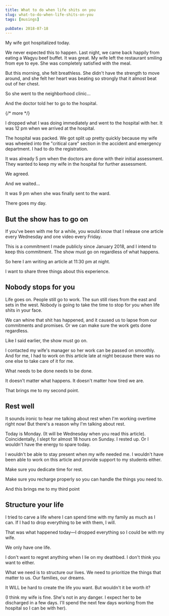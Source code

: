 ```yaml
---
title: What to do when life shits on you
slug: what-to-do-when-life-shits-on-you
tags: [musings]

pubDate: 2018-07-18
---
```


My wife got hospitalized today.

We never expected this to happen. Last night, we came back happily from eating a Wagyu beef buffet. It was great. My wife left the restaurant smiling from eye to eye. She was completely satisfied with the meal.

But this morning, she felt breathless. She didn't have the strength to move around, and she felt her heart was beating so strongly that it almost beat out of her chest.

So she went to the neighborhood clinic...

And the doctor told her to go to the hospital.

{/* more */}

I dropped what I was doing immediately and went to the hospital with her. It was 12 pm when we arrived at the hospital.

The hospital was packed. We got split up pretty quickly because my wife was wheeled into the "critical care" section in the accident and emergency department. I had to do the registration.

It was already 5 pm when the doctors are done with their initial assessment. They wanted to keep my wife in the hospital for further assessment.

We agreed.

And we waited...

It was 9 pm when she was finally sent to the ward.

There goes my day.

## But the show has to go on

If you've been with me for a while, you would know that I release one article every Wednesday and one video every Friday.

This is a commitment I made publicly since January 2018, and I intend to keep this commitment. The show must go on regardless of what happens.

So here I am writing an article at 11:30 pm at night.

I want to share three things about this experience.

## Nobody stops for you

Life goes on. People still go to work. The sun still rises from the east and sets in the west. Nobody is going to take the time to stop for you when life shits in your face.

We can whine that shit has happened, and it caused us to lapse from our commitments and promises. Or we can make sure the work gets done regardless.

Like I said earlier, the show must go on.

I contacted my wife's manager so her work can be passed on smoothly. And for me, I had to work on this article late at night because there was no one else to take care of it for me.

What needs to be done needs to be done.

It doesn't matter what happens. It doesn't matter how tired we are.

That brings me to my second point.

## Rest well

It sounds ironic to hear me talking about rest when I'm working overtime right now! But there's a reason why I'm talking about rest.

Today is Monday. (It will be Wednesday when you read this article). Coincidentally, I slept for almost 18 hours on Sunday. I rested up. Or I wouldn't have the energy to spare today.

I wouldn't be able to stay present when my wife needed me. I wouldn't have been able to work on this article and provide support to my students either.

Make sure you dedicate time for rest.

Make sure you recharge properly so you can handle the things you need to.

And this brings me to my third point

## Structure your life

I tried to carve a life where I can spend time with my family as much as I can. If I had to drop everything to be with them, I will.

That was what happened today—I dropped everything so I could be with my wife.

We only have one life.

I don't want to regret anything when I lie on my deathbed. I don't think you want to either.

What we need is to structure our lives. We need to prioritize the things that matter to us. Our families, our dreams.

It WILL be hard to create the life you want. But wouldn't it be worth it?

(I think my wife is fine. She's not in any danger. I expect her to be discharged in a few days. I'll spend the next few days working from the hospital so I can be with her).
